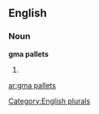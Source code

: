 
==English==

===Noun===
'''gma pallets'''

# {{plural of|[[gma pallet]]}}

[[Category:English plurals]]

[[ar:gma pallets]]